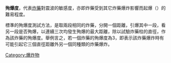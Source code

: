 {{Unreferenced|time=2021-05-09T12:42:19+00:00}}
'''殉爆度'''，代表[[炸藥|炸藥]]對震波的敏感度，亦即炸藥受到其它炸藥爆炸影響而起爆（{{le|殉爆|Sympathetic detonation}}）的難易程度。

標準的殉爆度測試方法，是取兩段相同的炸藥，分開一個距離，引爆其中一段，看另一段是否殉爆，以連續三次均發生殉爆的最大距離，除以試驗炸藥柱的直徑，作為該炸藥的殉爆度。舉例言之，若一個炸藥的殉爆度為3，即表示該炸藥爆炸時有可能引起它三個直徑距離外另一個同種類的炸藥爆炸。

[[Category:爆炸物|Category:爆炸物]]